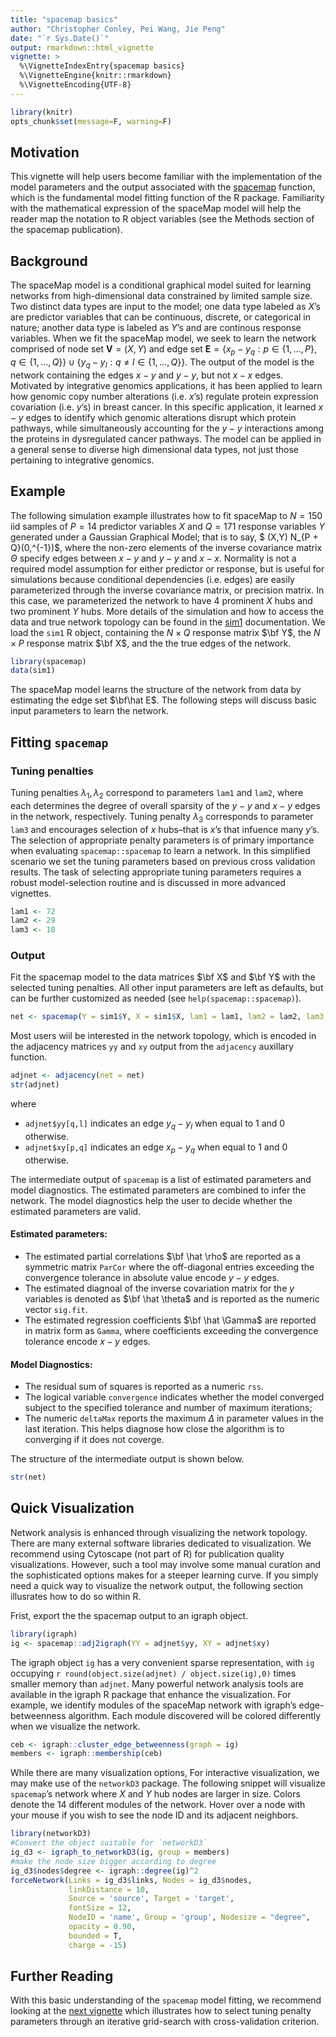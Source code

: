 ---
title: "spacemap basics"
author: "Christopher Conley, Pei Wang, Jie Peng"
date: "`r Sys.Date()`"
output: rmarkdown::html_vignette
vignette: >
  %\VignetteIndexEntry{spacemap basics}
  %\VignetteEngine{knitr::rmarkdown}
  %\VignetteEncoding{UTF-8}
---

```{r, echo = FALSE}
library(knitr)
opts_chunk$set(message=F, warning=F)
```

## Motivation 

This vignette will help users become familiar with the implementation of the model parameters and the output associated with the [spacemap](https://topherconley.github.io/spacemap/reference/spacemap.html) function, which is the fundamental model fitting function of the R package. Familiarity with the mathematical expression of the spaceMap model will help the reader map the notation to R object variables (see the Methods section of the spacemap publication).  

## Background 

The spaceMap model is a conditional graphical model suited for learning networks from high-dimensional data constrained by limited sample size. Two distinct data types are input to the model; one data type labeled as $X$'s are predictor variables that can be continuous, discrete, or categorical in nature; another data type is labeled as $Y$'s and are continous response variables. When we fit the spaceMap model, we seek to learn the network comprised of node set $\textbf{V}= (X,Y)$ and edge set $\textbf{E}= \{ x_p - y_q : p \in \{1, \dots, P\}, q \in \{1, \dots, Q\} \} \cup \{ y_q - y_l : q \neq l \in \{1, \dots, Q\} \}$. The output of the model is the network containing the edges $x-y$ and $y-y$, but not $x-x$ edges. Motivated by integrative genomics applications, it has been applied to learn how genomic copy number alterations (i.e. $x$'s) regulate protein expression covariation (i.e. $y$'s) in breast cancer. In this specific application, it learned $x-y$ edges to identify which genomic alterations disrupt which protein pathways, while simultaneously accounting for the $y-y$ interactions among the proteins in dysregulated cancer pathways. The model can be applied in a general sense to diverse high dimensional data types, not just those pertaining to integrative genomics. 

## Example 

The following simulation example illustrates how to fit spaceMap to $N=150$ iid samples of $P=14$ predictor variables $X$ and $Q=171$ response variables $Y$ generated under a Gaussian Graphical Model; that is to say, $ (X,Y) \sim N_{P + Q}(0,\Theta^{-1})$, where the non-zero elements of the inverse covariance matrix $\Theta$ specify edges between $x-y$ and $y-y$ and $x-x$. Normality is not a required model assumption for either predictor or response, but is useful for simulations because conditional dependencies  (i.e. edges) are easily parameterized through the inverse covariance matrix, or precision matrix. In this case, we parameterized the network to have 4 prominent $X$ hubs and two prominent $Y$ hubs. More details of the simulation and how to access the data and true network topology can be found in the [sim1](https://topherconley.github.io/spacemap/reference/sim1.html) documentation. We load the `sim1` R object, containing the $N\times Q$ response matrix $\bf Y$, the $N\times P$ response matrix $\bf X$, and the the true edges of the network.  

```{r}
library(spacemap)
data(sim1)
```

The spaceMap model learns the structure of the network from data by estimating the edge set $\bf\hat E$. The following steps will discuss basic input parameters to learn the network. 

## Fitting `spacemap`

### Tuning penalties

Tuning penalties $\lambda_1, \lambda_2$ correspond to parameters `lam1` and `lam2`, where each determines the degree of overall sparsity of the $y-y$ and $x-y$ edges in the network, respectively. Tuning penalty $\lambda_3$ corresponds to parameter `lam3` and encourages selection of $x$ hubs--that is $x$'s that infuence many $y$'s. The selection of appropriate penalty parameters is of primary importance when evaluating `spacemap::spacemap` to learn a network. In this simplified scenario we set the tuning parameters based on previous cross validation results. The task of selecting appropriate tuning parameters requires a robust model-selection routine and is discussed in more advanced vignettes. 

```{r}
lam1 <- 72
lam2 <- 29 
lam3 <- 18
```

### Output

Fit the spacemap model to the data matrices $\bf X$ and $\bf Y$ with the selected tuning penalties. All other input parameters are left as defaults, but can be further customized as needed (see `help(spacemap::spacemap)`).  

```{r}
net <- spacemap(Y = sim1$Y, X = sim1$X, lam1 = lam1, lam2 = lam2, lam3 = lam3)
```

Most users wiil be interested in the network topology, which is encoded in the adjacency matrices `yy` and `xy` output from the `adjacency` auxillary function. 

```{r}
adjnet <- adjacency(net = net)
str(adjnet)
```

where 

+ `adjnet$yy[q,l]` indicates an edge $y_q - y_l$ when equal to 1 and 0 otherwise. 
+ `adjnet$xy[p,q]` indicates an edge $x_p - y_q$ when equal to 1 and 0 otherwise. 

The intermediate output of `spacemap` is a list of estimated parameters and model diagnostics. The estimated parameters are combined to infer the network. The model diagnostics help the user to decide whether the estimated parameters are valid.

#### Estimated parameters:

+ The estimated partial correlations $\bf \hat  \rho$ are reported as a symmetric matrix `ParCor` where the off-diagonal entries exceeding the convergence tolerance in absolute value encode $y-y$ edges. 
+ The estimated diagnoal of the inverse covariation matrix for the $y$ variables is denoted as $\bf \hat \theta$ and is reported as the numeric vector `sig.fit`. 
+ The estimated regression coefficients $\bf \hat \Gamma$ are reported in matrix form as `Gamma`, where  coefficients exceeding the convergence tolerance encode $x-y$ edges. 

#### Model Diagnostics: 

+ The residual sum of squares is reported as a numeric `rss`. 
+ The logical variable `convergence` indicates whether the model converged subject to the specified tolerance and number of maximum iterations; 
+ The numeric `deltaMax` reports the maximum $\Delta$ in parameter values in the last iteration. This helps diagnose how close 
the algorithm is to converging if it does not coverge. 

The structure of the intermediate output is shown below. 

```{r}
str(net)
```

## Quick Visualization

Network analysis is enhanced through visualizing the network topology. There are many external software libraries dedicated to visualization.  We recommend using Cytoscape (not part of R) for publication quality visualizations. However, such a tool may involve some manual curation and the sophisticated options makes for a steeper learning curve. If you simply need a quick way to visualize the network output, the following section illusrates how to do so within R. 

Frist, export the the spacemap output to an igraph object. 

```{r}
library(igraph)
ig <- spacemap::adj2igraph(YY = adjnet$yy, XY = adjnet$xy)
```

The igraph object `ig` has a very convenient sparse representation, with `ig` occupying `r round(object.size(adjnet) / object.size(ig),0)` times smaller memory than `adjnet`.  Many powerful network analysis tools are available in the igraph R package that enhance the visualization. For example, we identify modules of the spaceMap network with igraph's edge-betweenness algorithm. Each module discovered will be colored differently when we visualize the network. 

```{r}
ceb <- igraph::cluster_edge_betweenness(graph = ig)
members <- igraph::membership(ceb)
```


While there are many visualization options, For interactive visualization, we may make use of the `networkD3` package. The following snippet will visualize `spacemap`'s network where $X$ and $Y$ hub nodes are larger in size. Colors denote the 14 different modules of the network. Hover over a node with your mouse if you wish to see the node ID and its adjacent neighbors. 

 
```{r}
library(networkD3)
#Convert the object suitable for `networkD3`
ig_d3 <- igraph_to_networkD3(ig, group = members)
#make the node size bigger according to degree
ig_d3$nodes$degree <- igraph::degree(ig)^2
forceNetwork(Links = ig_d3$links, Nodes = ig_d3$nodes, 
             linkDistance = 10,
             Source = 'source', Target = 'target',
             fontSize = 12,
             NodeID = 'name', Group = 'group', Nodesize = "degree", 
             opacity = 0.90, 
             bounded = T, 
             charge = -15)
```


## Further Reading

With this basic understanding of the `spacemap` model fitting, we recommend looking at the [next vignette](https://topherconley.github.io/spacemap/articles/tuning.html) which illustrates how to select tuning penalty parameters through an iterative grid-search with cross-validation criterion. 

